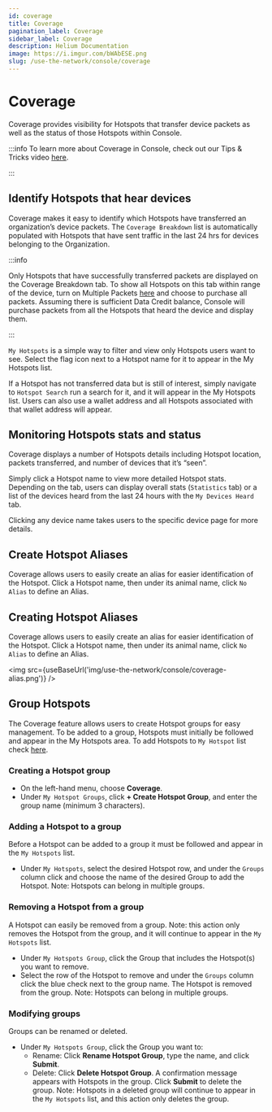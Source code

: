 ```yaml
---
id: coverage
title: Coverage
pagination_label: Coverage
sidebar_label: Coverage
description: Helium Documentation
image: https://i.imgur.com/bWAbESE.png
slug: /use-the-network/console/coverage
---
```


# Coverage


Coverage provides visibility for Hotspots that transfer device packets as well as the status of
those Hotspots within Console.

:::info To learn more about Coverage in Console, check out our Tips & Tricks video
[here](https://youtu.be/Woh4RooY6L8).

:::

## Identify Hotspots that hear devices

Coverage makes it easy to identify which Hotspots have transferred an organization’s device packets.
The `Coverage Breakdown` list is automatically populated with Hotspots that have sent traffic in the
last 24 hrs for devices belonging to the Organization.

:::info

Only Hotspots that have successfully transferred packets are displayed on the Coverage Breakdown
tab. To show all Hotspots on this tab within range of the device, turn on Multiple Packets
[here](/use-the-network/console/profiles/) and choose to purchase all packets. Assuming there is
sufficient Data Credit balance, Console will purchase packets from all the Hotspots that heard the
device and display them.

:::

`My Hotspots` is a simple way to filter and view only Hotspots users want to see. Select the flag
icon next to a Hotspot name for it to appear in the My Hotspots list.

If a Hotspot has not transferred data but is still of interest, simply navigate to `Hotspot Search`
run a search for it, and it will appear in the My Hotspots list. Users can also use a wallet address
and all Hotspots associated with that wallet address will appear.

## Monitoring Hotspots stats and status

Coverage displays a number of Hotspots details including Hotspot location, packets transferred, and
number of devices that it’s “seen”.

Simply click a Hotspot name to view more detailed Hotspot stats. Depending on the tab, users can
display overall stats (`Statistics` tab) or a list of the devices heard from the last 24 hours with
the `My Devices Heard` tab.

Clicking any device name takes users to the specific device page for more details.

## Create Hotspot Aliases

Coverage allows users to easily create an alias for easier identification of the Hotspot. Click a
Hotspot name, then under its animal name, click `No Alias` to define an Alias.

## Creating Hotspot Aliases

Coverage allows users to easily create an alias for easier identification of the Hotspot. Click a
Hotspot name, then under its animal name, click `No Alias` to define an Alias.

<img src={useBaseUrl('img/use-the-network/console/coverage-alias.png')} />

## Group Hotspots

The Coverage feature allows users to create Hotspot groups for easy management. To be added to a
group, Hotspots must initially be followed and appear in the My Hotspots area. To add Hotspots to
`My Hotspot` list check
[here](https://docs.helium.com/use-the-network/console/coverage/#identify-hotspots-that-hear-devices).

### Creating a Hotspot group

- On the left-hand menu, choose **Coverage**.
- Under `My Hotspot Groups`, click **+ Create Hotspot Group**, and enter the group name (minimum 3
  characters).

### Adding a Hotspot to a group

Before a Hotspot can be added to a group it must be followed and appear in the `My Hotspots` list.

- Under `My Hotspots`, select the desired Hotspot row, and under the `Groups` column click and
  choose the name of the desired Group to add the Hotspot. Note: Hotspots can belong in multiple
  groups.

### Removing a Hotspot from a group

A Hotspot can easily be removed from a group. Note: this action only removes the Hotspot from the
group, and it will continue to appear in the `My Hotspots` list.

- Under `My Hotspots Group`, click the Group that includes the Hotspot(s) you want to remove.
- Select the row of the Hotspot to remove and under the `Groups` column click the blue check next to
  the group name. The Hotspot is removed from the group. Note: Hotspots can belong in multiple
  groups.

### Modifying groups

Groups can be renamed or deleted.

- Under `My Hotspots Group`, click the Group you want to:
  - Rename: Click **Rename Hotspot Group**, type the name, and click **Submit**.
  - Delete: Click **Delete Hotspot Group**. A confirmation message appears with Hotspots in the
    group. Click **Submit** to delete the group. Note: Hotspots in a deleted group will continue to
    appear in the `My Hotspots` list, and this action only deletes the group.
